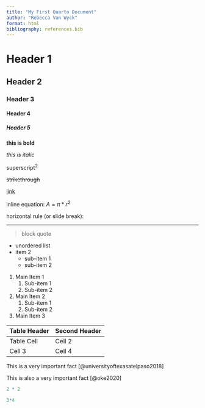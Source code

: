 ```yaml
---
title: "My First Quarto Document"
author: "Rebecca Van Wyck"
format: html
bibliography: references.bib
---
```


# Header 1

## Header 2

### Header 3

#### Header 4

##### Header 5

**this is bold**

*this is italic*

superscript^2^

~~strikethrough~~

[link](www.rstudio.com)

inline equation: $A = \pi*r^{2}$

horizontal rule (or slide break):

------------------------------------------------------------------------

> block quote

-   unordered list
-   item 2
    -   sub-item 1
    -   sub-item 2

1.  Main Item 1
    1.  Sub-item 1
    2.  Sub-item 2
2.  Main Item 2
    1.  Sub-item 1
    2.  Sub-item 2
3.  Main Item 3

| Table Header | Second Header |
|--------------|---------------|
| Table Cell   | Cell 2        |
| Cell 3       | Cell 4        |

This is a very important fact [@universityoftexasatelpaso2018]

This is also a very important fact [@oke2020]

```r
2 * 2
```

```r
3*4
```
